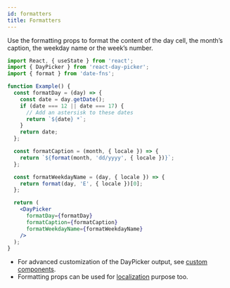 ```yaml
---
id: formatters
title: Formatters
---
```


Use the formatting props to format the content of the day cell, the month’s
caption, the weekday name or the week’s number.

```jsx showOutput
import React, { useState } from 'react';
import { DayPicker } from 'react-day-picker';
import { format } from 'date-fns';

function Example() {
  const formatDay = (day) => {
    const date = day.getDate();
    if (date === 12 || date === 17) {
      // Add an astersisk to these dates
      return `${date} *`;
    }
    return date;
  };

  const formatCaption = (month, { locale }) => {
    return `${format(month, 'dd/yyyy', { locale })}`;
  };

  const formatWeekdayName = (day, { locale }) => {
    return format(day, 'E', { locale })[0];
  };

  return (
    <DayPicker
      formatDay={formatDay}
      formatCaption={formatCaption}
      formatWeekdayName={formatWeekdayName}
    />
  );
}
```

- For advanced customization of the DayPicker output, see [custom
  components](./custom-components.mdx).
- Formatting props can be used for
  [localization](./localization.mdx) purpose too.
